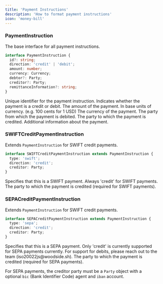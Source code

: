 ```yaml
---
title: 'Payment Instructions'
description: 'How to format payment instructions'
icon: 'money-bill'
---
```


### PaymentInstruction

The base interface for all payment instructions.

```typescript
interface PaymentInstruction {
  id?: string;
  direction: 'credit' | 'debit';
  amount: number;
  currency: Currency;
  debtor?: Party;
  creditor?: Party;
  remittanceInformation?: string;
}
```

<ParamField body="id" type="string" optional>
  Unique identifier for the payment instruction.
</ParamField>

<ParamField body="direction" type="string">
  Indicates whether the payment is a credit or debit.
</ParamField>

<ParamField body="amount" type="number">
  The amount of the payment. In base units of currency. (e.g. 100 cents for 1 USD)
</ParamField>

<ParamField body="currency" type="Currency">
  The currency of the payment.
</ParamField>

<ParamField body="debtor" type="Party" optional>
  The party from which the payment is debited.
</ParamField>

<ParamField body="creditor" type="Party" optional>
  The party to which the payment is credited.
</ParamField>

<ParamField body="remittanceInformation" type="string" optional>
  Additional information about the payment.
</ParamField>

### SWIFTCreditPaymentInstruction

Extends `PaymentInstruction` for SWIFT credit payments.

```typescript
interface SWIFTCreditPaymentInstruction extends PaymentInstruction {
  type: 'swift';
  direction: 'credit';
  creditor: Party;
}
```

<ParamField body="type" type="string">
  Specifies that this is a SWIFT payment.
</ParamField>

<ParamField body="direction" type="string">
  Always 'credit' for SWIFT payments.
</ParamField>

<ParamField body="creditor" type="Party">
  The party to which the payment is credited (required for SWIFT payments).
</ParamField>

### SEPACreditPaymentInstruction

Extends `PaymentInstruction` for SWIFT credit payments.

```typescript
interface SEPACreditPaymentInstruction extends PaymentInstruction {
  type: 'sepa';
  direction: 'credit';
  creditor: Party;
}
```

<ParamField body="type" type="string">
  Specifies that this is a SEPA payment.
</ParamField>

<ParamField body="direction" type="string">
  Only 'credit' is currently supported for SEPA payments currently. For support for debits, please reach out to the team (iso20022js@woodside.sh).
</ParamField>

<ParamField body="creditor" type="Party">
  The party to which the payment is credited (required for SEPA payments).

  For SEPA payments, the creditor party must be a `Party` object with a optional `bic` (Bank Identifier Code) agent and `iban` account.
</ParamField>
